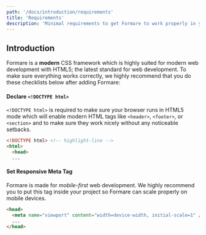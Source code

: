 ```yaml
---
path: '/docs/introduction/requirements'
title: 'Requirements'
description: 'Minimal requirements to get Formare to work properly in your project'
---
```


## Introduction

Formare is a **modern** CSS framework which is highly suited for modern web development with HTML5; the
latest standard for web development. To make sure everything works correctly, we highly recommend that
you do these checklists below after adding Formare:

#### Declare `<!DOCTYPE html>`

`<!DOCTYPE html>` is required to make sure your browser runs in HTML5 mode which will enable modern HTML
tags like `<header>`, `<footer>`, or `<section>` and to make sure they work nicely without any noticeable setbacks.

<!-- prettier-ignore -->
```html
<!DOCTYPE html> <!-- highlight-line --> 
<html>
  <head>
  ...
```

#### Set Responsive Meta Tag

Formare is made for _mobile-first_ web development. We highly recommend you to put this tag inside your project
so Formare can scale properly on mobile devices.

<!-- prettier-ignore -->
```html
<head>
  <meta name="viewport" content="width=device-width, initial-scale=1" /> <!-- highlight-line -->
  ...
</head>
```
